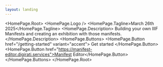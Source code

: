 ```yaml
---
layout: landing
---
```



<HomePage.Root>
  <HomePage.Logo />
  <HomePage.Tagline>March 26th 2025</HomePage.Tagline>
  <HomePage.Description>
    Building your own IIIF Manifests and creating an exhibition with those manifests.
  </HomePage.Description>
  <HomePage.Buttons>
    <HomePage.Button href="/getting-started" variant="accent">
      Get started
    </HomePage.Button>
    <HomePage.Button href="https://manifest-editor.digirati.services">Manifest Editor</HomePage.Button>
  </HomePage.Buttons>
</HomePage.Root>
